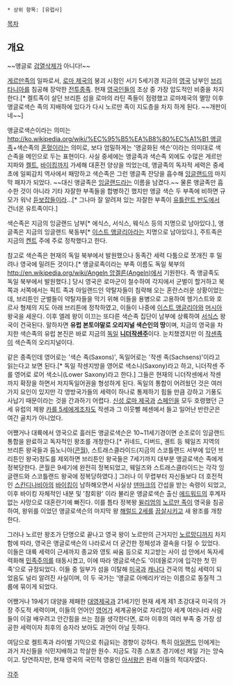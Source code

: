  * 상위 항목: [유럽사]
[[목차]]
== 개요 ==
~~앵글로 [[검열삭제]]가 아니다!~~

[[게르만족]]의 일파로서, [[로마 제국]]의 붕괴 시점인 서기 5세기경 지금의 [[영국]] 남부인 [[브리타니아]]를 침공해 장악한 [[전투종족]]. 현재 [[영국인]]들의 조상 중 가장 압도적인 비중을 차지한다.[* 켈트족이 살던 브리튼 섬을 로마의 라틴 족들이 점령했고 로마제국의 멸망 이후 앵글로색슨 족의 지배하에 있다가 다시 노르만 족이 지도층을 차지 하게 된다. ~~개판이네~~]

앵글로색슨이라는 의미는 [[http://ko.wikipedia.org/wiki/%EC%95%B5%EA%B8%80%EC%A1%B1 앵글족]]+색슨족의 [[혼혈]]이라는 의미로, 보다 엄밀하게는 '앵글화된 색슨'이라는 의미대로 색슨족을 메인으로 두는 표현이다. 사실 중세에는 앵글족과 색슨족 외에도 수많은 게르만 지파와 [[켈트]], [[바이킹]]까지 가세해 대혼전 양상을 띄었는데, 앵글족의 독자적 세력은 중세 초에 일찌감치 역사에서 패망하고 색슨족은 그런 앵글족 잔당을 흡수해 [[잉글랜드]]의 마지막 패자가 되었다. ~~대신 앵글족은 [[잉글랜드]]라는 이름을 남겼다.~~ 물론 앵글족만 흡수한 것이 아니라 기타 자잘한 부족들을 합병하긴 했지만 앵글 색슨 두 부족에 비하면 규모가 워낙 [[듣보잡]]들이라...[* 그나마 잘 알려져 있는 자잘한 부족이 [[유틀란트 반도]]에서 건너온 유트족이다.]

색슨족은 지금의 잉글랜드 남부[* 에식스, 서식스, 웨식스 등의 지명으로 남아있다.], 앵글족은 지금의 잉글랜드 북동부[* [[이스트 앵글리아]]라는 지명으로 남아있다.], 주트족은 지금의 [[켄트]] 주에 주로 정착했다고 한다.

참고로 색슨족은 현재의 독일 북부에서 발원했으나 동족간 세력 다툼으로 쪼개진 후 밀려나 영국에 밀려든 것이다.[* 앵글로족이라는 부족 이름도 독일 북부의 [[http://en.wikipedia.org/wiki/Angeln 앙겔른(Angeln)]]에서 기원한다. 즉 앵글족도 독일 북부에서 발원했다.] 당시 영국은 로마군이 철수하여 각지에서 군벌이 할거하고 북쪽과 서쪽에서는 픽트 족과 아일랜드인 약탈자들이 침략해 오는 혼란스러운 상황이었는데, 브리튼인 군벌들이 약탈자들을 막기 위해 이들을 용병으로 고용하여 헹기스트와 호르사 형제의 지도 아래 브리튼에 정착하였고, 이들이 나중에 [[이스트 앵글리아]]와 [[머시아]] 왕국을 세운다. 이후 엘레 왕이 이끄는 또다른 색슨족 집단이 남부에 상륙하여 [[서식스]] 왕국이 건국된다. 말하자면 '''유럽 본토야말로 오리지널 색슨인의 땅'''이며, 지금의 영국을 차지한 색슨족의 유럽 본진은 바로 지금의 [[독일]] '''[[니더작센]]주'''이다. 눈치챘겠지만 이 [[작센]]족이 색슨족의 오리지널이다.

같은 종족인데 영어로는 '색슨 족(Saxons)', 독일어로는 '작센 족(Sachsens)'이라고 읽는다고 보면 된다.[* 독일 작센지방을 영어로 색소니(Saxony)라고 하고, 니더작센 주를 영어로 로어 색소니(Lower Saxony)라고 한다.] 그들은 현재의 니더작센에서 작센까지 확장을 하면서 저지독일어권을 형성하게 된다. 독일의 통합이 어려웠던 것은 여러가지 요인이 있지만 각 영방국가들의 세력이 하나로 통제하기 힘들 만큼 강하고 기풍도 사납기 때문이라는 것을 간과하기 어렵다. [[신성 로마 제국]]과 [[스페인]]을 모두 호령했던 근세 유럽의 제왕 [[카를 5세]]에게조차도 작센과 그 이웃뻘 헤센에서 들고 일어난 반란군은 여간 골치가 아니었다.

어쨌거나 대륙에서 영국으로 흘러든 앵글로색슨은 10~11세기경이면 순조로이 잉글랜드 통합을 완료하고 독자적인 왕조를 개창한다.[* 귀네드, 디버드, 궨트 등 웨일즈 지역의 브리튼 왕국들과 둠노니아([[콘월]]), 스트래스클라이드(지금의 스코틀랜드 서부에 있던 브리튼인 왕국)정도를 제외하면 브리튼인 왕국들은 7세기까지 대부분 앵글로색슨 족에게 정복당한다. 콘월은 9세기에 완전히 정복되었고, 웨일즈와 스트래스클라이드는 각각 잉글랜드와 스코틀랜드 왕국에 정복당하였다.] 그러나 이 무렵부터 자신들보다 더 호전적인 [[스칸디나비아]]의 [[바이킹]]이 남하해오면서 사실상 [[덴마크]]의 간섭을 받는 속령이 되었고, 이후 바이킹 자체적인 내분 및 '참회왕' 이라 불리운 앵글로색슨 출신 [[참회왕 에드워드|에드워드]]의 후계자 없는 사망으로 대혼란기에 빠진다. 이를 틈타 정복왕 [[윌리엄 1세|윌리엄]]의 [[노르만 족]]이 영국을 침공하여, 왕위를 이었던 앵글로색슨의 마지막 왕 [[해럴드 2세]]를 [[끔살]]시키고 새 왕조를 개창한다.

그러나 노르만 왕조가 단명으로 끝나고 영국 왕이 노르만의 근거지인 [[노르망디]]까지 차지함에 따라, 영국은 앵글로색슨의 나라로서 더 굳건한 정체성과 결속을 다질 수 있었다. 이들은 대륙 세력이 근세까지 종교와 영토 싸움 등으로 치고받는 사이 섬 안에서 독자세력화해 [[민족주의]]를 태동시켰고, 이에 따라 앵글로색슨도 '이데올로기에 입각한 첫 민족'으로 규정되었다. 이들 중 일부가 섬을 이탈해 [[미국]]과 [[캐나다]] 건국의 핵심 세력이 되었음도 널리 알려진 사실이며, 이 두 국가는 '앵글로 아메리카'라는 이름으로 동질적 그룹에 묶이게 되었다.

어쨌거나 19세기 대양을 제패한 [[대영제국]]과 21세기인 현재 세계 제1 초강대국 미국의 가장 주도적 세력이며, 이들의 언어인 [[영어]]가 세계공용어로 자리잡아 세계 여러나라 사람들이 이걸 배우려고 안간힘을 쓰는 점을 생각한다면, 로마 이후의 여러 부족 중 가장 성공한 세력이자 최후의 승자라 보아도 과언이 아닐 듯하다.

여담으로 켈트족과 라이벌 기믹으로 취급되는 경향이 강하다. 특히 [[아일랜드]] 인에게는 과거 자신들을 식민지배하고 학살한 원수. 지금도 각종 스포츠 경기에선 제일 가는 앙숙이고. 
당연하지만, 현재 영국의 국민적 영웅인 [[아서왕]]은 원래 이들의 적대자였다. 


[[각주]]
